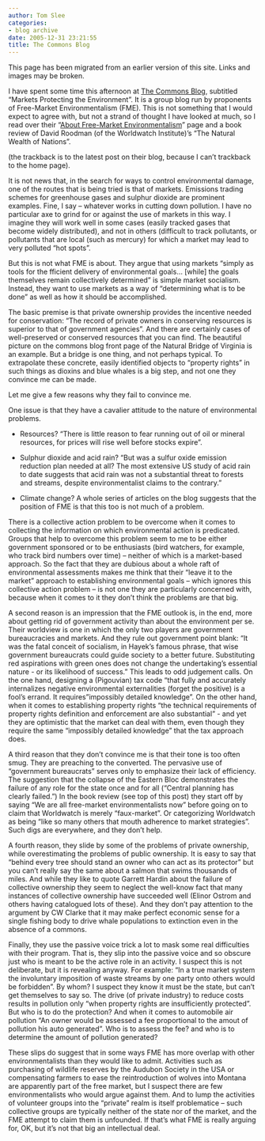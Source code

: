 ```yaml
---
author: Tom Slee
categories:
- blog archive
date: 2005-12-31 23:21:55
title: The Commons Blog
---
```


::: {.callout-note}

This page has been migrated from an earlier version of this site. 
Links and images may be broken.

:::



				

I have spent some time this afternoon at [The Commons Blog](http://www.commonsblog.org/), subtitled "Markets Protecting the Environment". It is a group blog run by proponents of Free-Market Environmentalism (FME). This is not something that I would expect to agree with, but not a strand of thought I have looked at much, so I read over their "[About Free-Market Environmentalism](http://commonsblog.org/about_freemkt.php)" page and a book review of David Roodman (of the Worldwatch Institute)'s "The Natural Wealth of Nations". 




(the trackback is to the latest post on their blog, because I can't trackback to the home page).




It is not news that, in the search for ways to control environmental damage, one of the routes that is being tried is that of markets. Emissions trading schemes for greenhouse gases and sulphur dioxide are prominent examples. Fine, I say -- whatever works in cutting down pollution. I have no particular axe to grind for or against the use of markets in this way. I imagine they will work well in some cases (easily tracked gases that become widely distributed), and not in others (difficult to track pollutants, or pollutants that are local (such as mercury) for which a market may lead to very polluted "hot spots".




But this is not what FME is about. They argue that using markets "simply as tools for the fficient delivery of environmental goals... [while] the goals themselves remain collectively determined" is simple market socialism. Instead, they want to use markets as a way of "determining what is to be done" as well as how it should be accomplished.




The basic premise is that private ownership provides the incentive needed for conservation: "The record of private owners in conserving resources is superior to that of government agencies". And there are certainly cases of well-preserved or conserved resources that you can find. The beautiful picture on the commons blog front page of the Natural Bridge of Virginia is an example. But a bridge is one thing, and not perhaps typical. To extrapolate these concrete, easily identified objects to "property rights" in such things as dioxins and blue whales is a big step, and not one they convince me can be made. 




Let me give a few reasons why they fail to convince me. 




One issue is that they have a cavalier attitude to the nature of environmental problems. 




  * Resources? "There is little reason to fear running out of oil or mineral resources, for prices will rise well before stocks expire".


  * Sulphur dioxide and acid rain? "But was a sulfur oxide emission reduction plan needed at all? The most
extensive US study of acid rain to date suggests that acid rain was not
a substantial threat to forests and streams, despite environmentalist
claims to the contrary."


  * Climate change? A whole series of articles on the blog suggests that the position of FME is that this too is not much of a problem.



There is a collective action problem to be overcome when it comes to collecting the information on which environmental action is predicated. Groups that help to overcome this problem seem to me to be either government sponsored or to be enthusiasts (bird watchers, for example, who track bird numbers over time) -- neither of which is a market-based approach. So the fact that they are dubious about a whole raft of environmental assessments makes me think that their "leave it to the market" approach to establishing environmental goals -- which ignores this collective action problem -- is not one they are particularly concerned with, because when it comes to it they don't think the problems are that big.




A second reason is an impression that the FME outlook is, in the end, more about
getting rid of government activity than about the environment per se. Their worldview is one in which the only two players are government bureaucracies and markets. And they rule out government point blank: "It was the fatal conceit of socialism, in Hayek's famous phrase, that wise government bureaucrats could guide society to a better future. Substituting red aspirations with green ones does not change the undertaking's essential nature - or its likelihood of success." This leads to odd judgement calls. On the one hand, designing a (Pigouvian) tax code "that fully and accurately internalizes negative environmental externalities (forget the positive) is a fool's errand. It requires "impossibly detailed knowledge". On the other hand, when it comes to establishing property rights "the technical requirements of property rights definition and enforcement are also substantial" - and yet they are optimistic that the market can deal with them, even though they require the same "impossibly detailed knowledge" that the tax approach does.




A third reason that they don't convince me is that their tone is too often smug. They are preaching to the converted. The pervasive use of "government bureaucrats" serves only to emphasize their lack of efficiency. The suggestion that the collapse of the Eastern Bloc demonstrates the failure of any role for the state once and for all ("Central planning has clearly failed.") In the book review (see top of this post) they start off by saying "We are all free-market environmentalists now" before going on to claim that Worldwatch is merely "faux-market". Or categorizing Worldwatch as being "like so many others that mouth adherence to market strategies". Such digs are everywhere, and they don't help.




A fourth reason, they slide by some of the problems of private ownership, while
overestimating the problems of public ownership. It is easy to say that
"behind every tree should stand an owner who can act as its protector"
but you can't really say the same about a salmon that swims thousands
of miles. And while they like to quote Garrett Hardin about the failure
of collective ownership they seem to neglect the well-know fact that
many instances of collective ownership have succeeded well (Elinor
Ostrom and others having catalogued lots of these). And they don't pay
attention to the argument by CW Clarke that it may make perfect
economic sense for a single fishing body to drive whale populations to
extinction even in the absence of a commons.




Finally, they use the passive voice trick a lot to mask some real difficulties with their program. That is, they slip into the passive voice and so obscure just who is meant to be the active role in an activity. I suspect this is not deliberate, but it is revealing anyway. For example: "In a true market system the involuntary imposition of waste streams by one party onto others would be forbidden". By whom? I suspect they know it must be the state, but can't get themselves to say so. The drive (of private industry) to reduce costs results in pollution only "when property rights are insufficiently protected". But who is to do the protection? And when it comes to automobile air pollution "An owner would be assessed a fee proportional to the amout of pollution his auto generated". Who is to assess the fee? and who is to determine the amount of pollution generated?




These slips do suggest that in some ways FME has more overlap with other environmentalists than they would like to admit. Activities such as purchasing of wildlife reserves by the Audubon Society in the USA or compensating farmers to ease the reintroduction of wolves into Montana are apparently part of the free market, but I suspect there are few environmentalists who would argue against them. And to lump the activities of volunteer groups into the "private" realm is itself problematice -- such collective groups are typically neither of the state nor of the market, and the FME attempt to claim them is unfounded. If that's what FME is really arguing for, OK, but it's not that big an intellectual deal.


		
